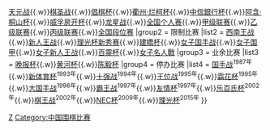 {{Navbox
|name = 中国围棋比赛
|title =  [[围棋比赛#中国大陆围棋赛|中国围棋比赛]]
|state = {{{state|autocollapse}}}
|group1 = 职业比赛
|list1 = [[中国围棋名人战|名人战]]{{.w}}[[中国围棋天元战|天元战]]{{.w}}[[中国围棋棋圣战|棋圣战]]{{.w}}[[倡棋杯]]{{.w}}[[衢州·烂柯杯中国围棋冠军赛|衢州·烂柯杯]]{{.w}}[[“中信银行杯”中国电视围棋快棋赛|中信銀行杯]]{{.w}}[[阿含·桐山杯]]{{.w}}[[威孚房开杯棋王争霸赛|威孚房开杯]]{{.w}}[[中國龍星戰|龙星战]]{{.w}}[[全国围棋个人赛|全国个人赛]]{{.w}}[[中国围棋甲级联赛|甲级联赛]]{{.w}}[[中国围棋乙级联赛|乙级联赛]]{{.w}}[[全国围棋团体锦标赛|丙级联赛]]{{.w}}[[全国围棋段位赛|全国段位赛]]
|group2 = 限制比赛
|list2 = [[西南棋王赛|西南王战]]{{.w}}[[新人王戰 (中國圍棋)|新人王战]]{{.w}}[[理光杯|理光杯新秀赛]]{{.w}}[[建橋杯]]{{.w}}[[中国女子国手战|女子国手战]]{{.w}}[[全国女子围棋甲级联赛|女子围甲]]{{.w}}[[新人王戰 (中國圍棋)|女子新人王战]]{{.w}}[[百灵杯 (中国围棋赛)|百靈杯]]{{.w}}[[女子名人戰]]
|group3 = 业余比赛
|list3 = [[晚报杯]]{{.w}}[[黄河杯]]{{.w}}[[陈毅杯业余围棋公开赛|陈毅杯]]
|group4 = 停办比赛
|list4 = [[國手戰 (中國圍棋)|国手战]]<sup>1987年</sup>{{.w}}[[新体育杯]]<sup>1993年</sup>{{.w}}[[十强战(中国围棋)|十强战]]<sup>1994年</sup>{{.w}}[[王位战 (中国围棋)|王位战]]<sup>1995年</sup>{{.w}}[[霜花杯全国青少年围棋赛|霜花杯]]<sup>1995年</sup>{{.w}}[[大国手战]]<sup>1996年</sup>{{.w}}[[霸王战]]<sup>1997年</sup>{{.w}}[[友情杯]]<sup>1997年</sup>{{.w}}[[樂百氏杯圍棋戰|乐百氏杯]]<sup>2002年</sup>{{.w}}[[中国围棋棋王戰|棋王战]]<sup>2002年</sup>{{.w}}[[NEC杯]]<sup>2009年</sup>{{.w}}[[理光杯]]<sup>2015年</sup>
}}<noinclude>[[Category:围棋比赛模板|Z]][[Category:中国围棋比赛]]</noinclude>
